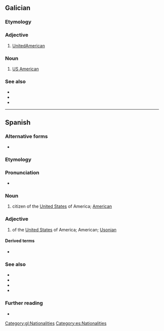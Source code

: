 {{also|estado-unidense}}
==Galician==

===Etymology===
{{suffix|Estados Unidos|ense|gloss1=United States|lang=gl}}

===Adjective===
{{gl-adj}}

# [[UnitedAmerican]] {{gloss|of the United States}}

===Noun===
{{gl-noun|mf}}

# [[US American]]

===See also===
* {{l|gl|americano}}
* {{l|gl|gringo}}
* {{l|gl|norteamericano}}

[[Category:gl:Nationalities]]

----

==Spanish==

===Alternative forms===
* {{l|es|estadunidense}} {{qualifier|Honduras|Mexico}}

===Etymology===
{{suffix|Estados Unidos|ense|gloss1=United States|lang=es}}

===Pronunciation===
* {{es-IPA|estádounidénse}}

===Noun===
{{es-noun|mf}}

# citizen of the [[United States]] of America; [[American]]

===Adjective===
{{es-adj|f=estadounidense|pl=estadounidenses}}

# of the [[United States]] of America; American; [[Usonian]]

====Derived terms====
* {{l|es|afroestadounidense}}

===See also===
* {{l|es|americano}}
* {{l|es|yanqui}}
* {{l|es|gringo}}
* {{l|es|norteamericano}}

===Further reading===
* {{R:DRAE 2001}}

[[Category:es:Nationalities]]